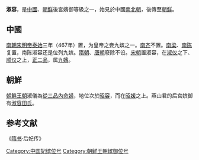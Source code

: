 '''淑容'''，是[[中國|中國]]、[[朝鮮|朝鮮]]後宮嬪御等級之一，始見於中國[[南北朝|南北朝]]，後傳至[[朝鮮|朝鮮]]。

==中國==
[[南朝|南朝]][[宋明帝|宋明帝]][[泰始_(刘宋)|泰始]]三年（467年）置，为皇帝之妾九嫔之一。[[南齐|南齐]]不置。[[南梁|南梁]]、[[南陈|南陈]]复置，南陈淑容还是位列九嫔。[[隋朝|隋朝]]、[[唐朝|唐朝]]廢除不设。[[宋朝|宋朝]]置淑容，在[[淑仪|淑仪]]之下、[[顺仪|顺仪]]之上，[[正二品|正二品]]，属[[九嬪|九嬪]]。

==朝鮮==
[[朝鮮王朝|朝鮮王朝]]淑儀為[[從三品|從三品]][[內命婦|內命婦]]，地位次於[[昭容|昭容]]，而在[[昭媛|昭媛]]之上。燕山君的后宫嫔御有[[田非|淑容田氏]]。
==参考文献==
《[[隋书|隋书]]·后妃传》
{{DEFAULTSORT:S}}
[[Category:中国妃嫔位号|Category:中国妃嫔位号]]
[[Category:朝鲜王朝嫔御位号|Category:朝鲜王朝嫔御位号]]